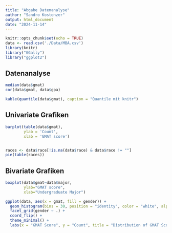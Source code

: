 ```yaml
---
title: "Abgabe Datenanalyse"
author: "Sandro Kostenzer"
output: html_document
date: "2024-11-14"
---
```


```r
knitr::opts_chunk$set(echo = TRUE)
data <- read.csv('./Data/MBA.csv')
library(knitr)
library("GGally")
library("ggplot2")
```

## Datenanalyse
```r
median(data$gmat)
cor(data$gmat, data$gpa)

kable(quantile(data$gmat), caption = "Quantile mit knitr")
```

## Univariate Grafiken
```r
barplot(table(data$gmat),
        ylab = 'Count',
        xlab = 'GMAT score')


races <- data$race[!is.na(data$race) & data$race != ""]
pie(table(races))
```

## Bivariate Grafiken
```r
boxplot(data$gmat~data$major,
        ylab="GMAT score",
        xlab="Undergraduate Major")

ggplot(data, aes(x = gmat, fill = gender)) +
  geom_histogram(bins = 30, position = "identity", color = "white", alpha = 0.7) +
  facet_grid(gender ~ .) +
  coord_flip() +
  theme_minimal() +
  labs(x = "GMAT Score", y = "Count", title = "Distribution of GMAT Scores by Gender")

```